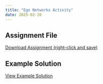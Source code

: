 ```yaml
---
title: "Ego Networks Activity"
date: 2025-02-10
---
```




## Assignment File

[Download Assignment (right-click and save)](/assignments/ego_networks/ego_analysis.qmd)


## Example Solution

[View Example Solution](/assignments/r_lab_examples/ego_analysis.pdf)

